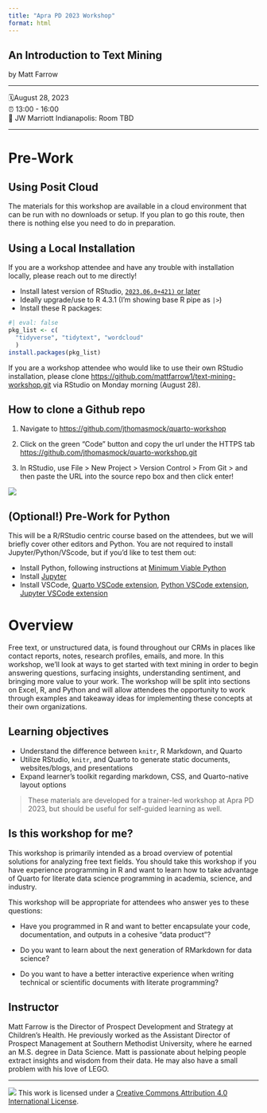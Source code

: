 ```yaml
---
title: "Apra PD 2023 Workshop"
format: html
---
```


## An Introduction to Text Mining

by Matt Farrow

------------------------------------------------------------------------

🗓️August 28, 2023\
⏰ 13:00 - 16:00\
🏨 JW Marriott Indianapolis: Room TBD\

------------------------------------------------------------------------

# Pre-Work

## Using Posit Cloud

The materials for this workshop are available in a cloud environment that can be run with no downloads or setup. If you plan to go this route, then there is nothing else you need to do in preparation.

## Using a Local Installation

If you are a workshop attendee and have any trouble with installation locally, please reach out to me directly!

-   Install latest version of RStudio, [`2023.06.0+421)` or later](https://posit.co/products/open-source/rstudio/)
-   Ideally upgrade/use to R 4.3.1 (I'm showing base R pipe as `|>`)
-   Install these R packages:

```r
#| eval: false
pkg_list <- c(
  "tidyverse", "tidytext", "wordcloud"
  )
install.packages(pkg_list)
```

::: callout-tip
If you are a workshop attendee who would like to use their own RStudio installation, please clone <https://github.com/mattfarrow1/text-mining-workshop.git> via RStudio on Monday morning (August 28).
:::

::: {.callout-caution collapse="true"}
## How to clone a Github repo

1.  Navigate to <https://github.com/jthomasmock/quarto-workshop>

2.  Click on the green "Code" button and copy the url under the HTTPS tab <https://github.com/jthomasmock/quarto-workshop.git>

3.  In RStudio, use File \> New Project \> Version Control \> From Git \> and then paste the URL into the source repo box and then click enter!

![](materials/images/clone-repo.gif)
:::

::: {.callout-caution collapse="true"}

## (Optional!) Pre-Work for Python

This will be a R/RStudio centric course based on the attendees, but we will briefly cover other editors and Python. You are not required to install Jupyter/Python/VScode, but if you'd like to test them out:

-   Install Python, following instructions at [Minimum Viable Python](https://solutions.rstudio.com/python/minimum-viable-python/installing-python/)
-   Install [Jupyter](https://quarto.org/docs/computations/python.html#installation)
-   Install VSCode, [Quarto VSCode extension](https://marketplace.visualstudio.com/items?itemName=quarto.quarto), [Python VSCode extension](https://marketplace.visualstudio.com/items?itemName=ms-python.python), [Jupyter VSCode extension](https://open-vsx.org/extension/ms-toolsai/jupyter)
:::

# Overview

Free text, or unstructured data, is found throughout our CRMs in places like contact reports, notes, research profiles, emails, and more. In this workshop, we'll look at ways to get started with text mining in order to begin answering questions, surfacing insights, understanding sentiment, and bringing more value to your work. The workshop will be split into sections on Excel, R, and Python and will allow attendees the opportunity to work through examples and takeaway ideas for implementing these concepts at their own organizations.

## Learning objectives

-   Understand the difference between `knitr`, R Markdown, and Quarto
-   Utilize RStudio, `knitr`, and Quarto to generate static documents, websites/blogs, and presentations
-   Expand learner's toolkit regarding markdown, CSS, and Quarto-native layout options

> These materials are developed for a trainer-led workshop at Apra PD 2023, but should be useful for self-guided learning as well.

## Is this workshop for me?

This workshop is primarily intended as a broad overview of potential solutions for analyzing free text fields. You should take this workshop if you have experience programming in R and want to learn how to take advantage of Quarto for literate data science programming in academia, science, and industry.

This workshop will be appropriate for attendees who answer yes to these questions:

-   Have you programmed in R and want to better encapsulate your code, documentation, and outputs in a cohesive "data product"?

-   Do you want to learn about the next generation of RMarkdown for data science?

-   Do you want to have a better interactive experience when writing technical or scientific documents with literate programming?

## Instructor

Matt Farrow is the Director of Prospect Development and Strategy at Children's Health. He previously worked as the Assistant Director of Prospect Management at Southern Methodist University, where he earned an M.S. degree in Data Science. Matt is passionate about helping people extract insights and wisdom from their data. He may also have a small problem with his love of LEGO.

------------------------------------------------------------------------

![](https://i.creativecommons.org/l/by/4.0/88x31.png) This work is licensed under a [Creative Commons Attribution 4.0 International License](https://creativecommons.org/licenses/by/4.0/).

